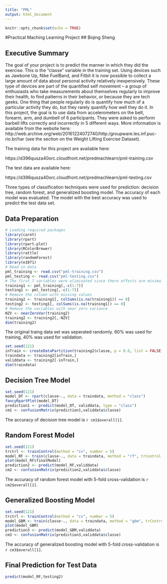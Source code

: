 ```yaml
---
title: "PML"
output: html_document
---
```


```r
knitr::opts_chunk$set(echo = TRUE)
```

#Practical Maching Learning Project
## Biqing Sheng

## Executive Summary
The goal of your project is to predict the manner in which they did the exercise. This is the "classe" variable in the training set. Using devices such as Jawbone Up, Nike FuelBand, and Fitbit it is now possible to collect a large amount of data about personal activity relatively inexpensively. These type of devices are part of the quantified self movement – a group of enthusiasts who take measurements about themselves regularly to improve their health, to find patterns in their behavior, or because they are tech geeks. One thing that people regularly do is quantify how much of a particular activity they do, but they rarely quantify how well they do it. In this project, the goal is to use data from accelerometers on the belt, forearm, arm, and dumbell of 6 participants. They were asked to perform barbell lifts correctly and incorrectly in 5 different ways. More information is available from the website here: http://web.archive.org/web/20161224072740/http:/groupware.les.inf.puc-rio.br/har (see the section on the Weight Lifting Exercise Dataset).

The training data for this project are available here:

https://d396qusza40orc.cloudfront.net/predmachlearn/pml-training.csv

The test data are available here:

https://d396qusza40orc.cloudfront.net/predmachlearn/pml-testing.csv

Three types of classification techniques were used for prediction: decision tree, random forest, and generalized boosting model. The accuracy of each model was evaluated. The model with the best accuracy was used to predict the test data set.

## Data Preparation
```r
# Loading required packages
library(caret)
library(rpart)
library(rpart.plot)
library(RColorBrewer)
library(rattle)
library(randomForest)
library(e1071)
# Read in data
pml_training <- read.csv("pml-training.csv")
pml_testing <- read.csv("pml-testing.csv")
# The first 7 variables were eliminated since there effects are minimal
training1 <- pml_training[,-c(1:7)]
testing1 <- pml_testing[,-c(1:7)]
# Remove the column with missing values
training2 <- training1[, colSums(is.na(training1)) == 0]
testing2 <- testing1[, colSums(is.na(training1)) == 0]
# Remove the variables with near zero variance
NZV <- nearZeroVar(training2)
training2 <- training2[,-NZV]
dim(training2)
```

The original traing data set was seperated randomly. 60% was used for training, 40% was used for validation.
```r
set.seed(121)
inTrain <- createDataPartition(training2$classe, p = 0.6, list = FALSE)
traindata <- training2[inTrain,]
validdata <- training2[-inTrain,]
dim(traindata)
```

## Decision Tree Model
```r
set.seed(121)
model_DT <- rpart(classe~., data = traindata, method = "class")
fancyRpartPlot(model_DT)
prediction1 <- predict(model_DT, validdata, type = "class")
cm1 <- confusionMatrix(prediction1,validdata$classe)
```
The accuracy of decision tree model is `r cm1$overall[1]`.

## Random Forest Model
```r
set.seed(121)
trctrl <- trainControl(method = "cv", number = 5)
model_RF <- train(classe~., data = traindata, method = "rf", trControl = trctrl, verbose=FALSE)
plot(model_RF$finalModel)
prediction2 <- predict(model_RF,validdata)
cm2 <- confusionMatrix(prediction2,validdata$classe)
```
The accuracy of random forest model with 5-fold cross-validation is `r cm2$overall[1]`.

## Generalized Boosting Model
```r
set.seed(121)
trctrl <- trainControl(method = "cv", number = 5)
model_GBM <- train(classe~., data = traindata, method = "gbm", trControl = trctrl, verbose = FALSE)
plot(model_GBM)
prediction3 <- predict(model_GBM,validdata)
cm3 <- confusionMatrix(prediction3,validdata$classe)
```
The accuracy of generalized boosting model with 5-fold cross-validation is `r cm3$overall[1]`.

## Final Prediction for Test Data
```r
predict(model_RF,testing2)
```

